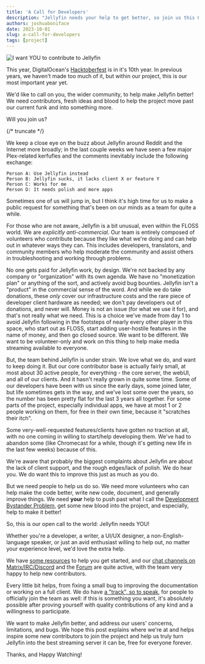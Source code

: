 ```yaml
---
title: 'A Call for Developers'
description: "Jellyfin needs your help to get better, so join us this October and beyond!"
authors: joshuaboniface
date: 2023-10-01
slug: a-call-for-developers
tags: [project]
---
```


![I want YOU to contribute to Jellyfin](./contribute-to-jellyfin.jpg)

This year, DigitalOcean's [Hacktoberfest](https://hacktoberfest.com) is in it's 10th year. In previous years, we haven't made too much of it, but within our project, this is our most important year yet.

We'd like to call on you, the wider community, to help make Jellyfin better! We need contributors, fresh ideas and blood to help the project move past our current funk and into something more.

Will you join us?

{/* truncate */}

We keep a close eye on the buzz about Jellyfin around Reddit and the Internet more broadly; in the last couple weeks we have seen a few major Plex-related kerfufles and the comments inevitably include the following exchange:

    Person A: Use Jellyfin instead
    Person B: Jellyfin sucks, it lacks client X or feature Y
    Person C: Works for me
    Person D: It needs polish and more apps

Sometimes one of us will jump in, but I think it's high time for us to make a public request for something that's been on our minds as a team for quite a while.

For those who are not aware, Jellyfin is a bit unusual, even within the FLOSS world. We are *explicitly anti-commercial*. Our team is entirely composed of volunteers who contribute because they like what we're doing and can help out in whatever ways they can. This includes developers, translators, and community members who help moderate the community and assist others in troubleshooting and working through problems.

No one gets paid for Jellyfin work, by design. We're not backed by any company or "organization" with its own agenda. We have no "monetization plan" or anything of the sort, and actively avoid bug bounties. Jellyfin isn't a "product" in the commercial sense of the word. And while we do take donations, these *only* cover our infrastructure costs and the rare piece of developer client hardware as needed; we don't pay developers out of donations, and never will. Money is not an issue (for what we use it for), and that's not really what we need. This is a choice we've made from day 1 to avoid Jellyfin following in the footsteps of nearly every other player in this space, who start out as FLOSS, start adding user-hostile features in the name of money, and then go closed source. We want to be different. We want to be volunteer-only and work on this thing to help make media streaming available to everyone.

But, the team behind Jellyfin is under strain. We love what we do, and want to keep doing it. But our core contributor base is actually fairly small, at most about 30 active people, for everything - the core server, the webUI, and all of our clients. And it hasn't really grown in quite some time. Some of our developers have been with us since the early days, some joined later, but life sometimes gets in the way, and we've lost some over the years, so the number has been pretty flat for the last 3 years all together. For some parts of the project, especially individual apps, we have at most 1 or 2 people working on them, for free in their own time, because it "scratches their itch".

Some very-well-requested features/clients have gotten *no* traction at all, with no one coming in willing to start/help developing them. We've had to abandon some (like Chromecast for a while, though it's getting new life in the last few weeks) because of this.

We're aware that probably the biggest complaints about Jellyfin are about the lack of client support, and the rough edges/lack of polish. We do hear you. We do want this to improve this just as much as you do.

But we need people to help us do so. We need more volunteers who can help make the code better, write new code, document, and generally improve things. We need **your** help to push past what I call the [Development Bystander Problem](https://www.boniface.me/problems-in-floss-3/), get some new blood into the project, and especially, help to make it better!

So, this is our open call to the world: Jellyfin needs YOU!

Whether you're a developer, a writer, a UI/UX designer, a non-English-language speaker, or just an avid enthusiast willing to help out, no matter your experience level, we'd love the extra help.

We have [some resources](https://jellyfin.org/contribute) to help you get started, and our [chat channels on Matrix/IRC/Discord](https://jellyfin.org/contact) and the [Forum](https://forum.jellyfin.org) are quite active, with the team very happy to help new contributors.

Every little bit helps, from fixing a small bug to improving the documentation or working on a full client. We do have [a "track", so to speak](https://github.com/jellyfin/jellyfin-meta/blob/master/policies-and-procedures/new-team-member-nominations.md), for people to officially join the team as well: if this is something you want, it's absolutely possible after proving yourself with quality contributions of any kind and a willingness to participate.

We want to make Jellyfin better, and address our users' concerns, limitations, and bugs. We hope this post explains where we're at and helps inspire some new contributors to join the project and help us truly turn Jellyfin into the best streaming server it can be, free for everyone forever.

Thanks, and Happy Watching!
